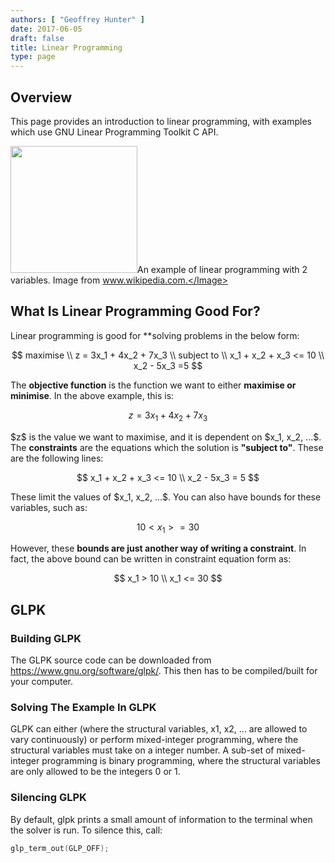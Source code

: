 ```yaml
---
authors: [ "Geoffrey Hunter" ]
date: 2017-06-05
draft: false
title: Linear Programming
type: page
---
```



<h2>Overview</h2>

<p>This page provides an introduction to linear programming, with examples which use GNU Linear Programming Toolkit C API.</p>


<Image src={linear_programming_example_2d_graph_feasible_region_wikipedia} width="203px">An example of linear programming with 2 variables. Image from www.wikipedia.com.</Image>

<h2>What Is Linear Programming Good For?</h2>

<p>Linear programming is good for **solving problems in the below form:</p>

$$  
maximise \\  
z = 3x_1 + 4x_2 + 7x_3 \\  
subject to \\  
x_1 + x_2 + x_3 <= 10 \\  
x_2 - 5x_3 =5  
$$

The <b>objective function</b> is the function we want to either <b>maximise or minimise</b>. In the above example, this is:

$$ z = 3x_1 + 4x_2 + 7x_3 $$

<p>$z$ is the value we want to maximise, and it is dependent on $x_1, x_2, ...$. The <b>constraints</b> are the equations which the solution is <b>"subject to"</b>. These are the following lines:</p>

$$
x_1 + x_2 + x_3 <= 10 \\  
x_2 - 5x_3 = 5
$$

<p>These limit the values of $x_1, x_2, ...$. You can also have bounds for these variables, such as:</p>

$$
10 < x_1 >= 30
$$

<p>However, these <b>bounds are just another way of writing a constraint</b>. In fact, the above bound can be written in constraint equation form as:</p>

$$
x_1 > 10 \\
x_1 <= 30
$$

<h2>GLPK</h2>

<h3>Building GLPK</h3>

<p>The GLPK source code can be downloaded from <a href="https://www.gnu.org/software/glpk/">https://www.gnu.org/software/glpk/</a>. This then has to be compiled/built for your computer.</p>

<h3>Solving The Example In GLPK</h3>

<p>GLPK can either (where the structural variables, x1, x2, ... are allowed to vary continuously) or perform mixed-integer programming, where the structural variables must take on a integer number. A sub-set of mixed-integer programming is binary programming, where the structural variables are only allowed to be the integers 0 or 1.</p>

<h3>Silencing GLPK</h3>

<p>By default, glpk prints a small amount of information to the terminal when the solver is run. To silence this, call:</p>

```c
glp_term_out(GLP_OFF);
```

